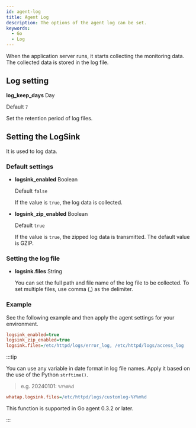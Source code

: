 ```yaml
---
id: agent-log
title: Agent Log
description: The options of the agent log can be set.
keywords:
  - Go
  - Log
---
```


When the application server runs, it starts collecting the monitoring data. The collected data is stored in the log file.

## Log setting

**log_keep_days** <span class='type'>Day</span>

  Default `7`

  Set the retention period of log files.

## Setting the LogSink

It is used to log data.

### Default settings

- **logsink_enabled** <span class='type'>Boolean</span>

  Default `false`

  If the value is `true`, the log data is collected.

- **logsink_zip_enabled** <span class='type'>Boolean</span>

  Default `true`

  If the value is `true`, the zipped log data is transmitted. The default value is GZIP.

### Setting the log file

- **logsink.files** <span class='type'>String</span>

  You can set the full path and file name of the log file to be collected. To set multiple files, use comma (,) as the delimiter.

### Example

See the following example and then apply the agent settings for your environment.

```ini title='whatap.conf'
logsink_enabled=true
logsink_zip_enabled=true
logsink.files=/etc/httpd/logs/error_log, /etc/httpd/logs/access_log
```

:::tip

You can use any variable in date format in log file names. Apply it based on the use of the Python `strftime()`. 

> e.g. 20240101: `%Y%m%d`

```ini title="whatap.ini"
whatap.logsink.files=/etc/httpd/logs/customlog-%Y%m%d
```

This function is supported in Go agent 0.3.2 or later. 

:::
